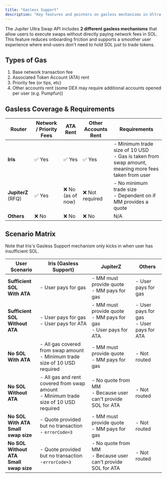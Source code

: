 ```yaml
---
title: "Gasless Support"
description: "Key features and pointers on gasless mechanisms in Ultra Swap API."
---
```


The Jupiter Ultra Swap API includes **2 different gasless mechanisms** that allow users to execute swaps without directly paying network fees in SOL. This feature reduces onboarding friction and supports a smoother user experience where end-users don't need to hold SOL just to trade tokens.

## Types of Gas

1. Base network transaction fee
2. Associated Token Account (ATA) rent
3. Priority fee (or tips, etc)
4. Other accounts rent (some DEX may require additional accounts opened per user (e.g. Pumpfun))

## Gasless Coverage & Requirements

| Router | Network / Priority Fees | ATA Rent | Other Accounts Rent | Requirements |
| --- | --- | --- | --- | --- |
| **Iris** | ✅ Yes | ✅ Yes | ✅ Yes | - Minimum trade size of 10 USD<br/>- Gas is taken from swap amount, meaning more fees taken from user |
| **JupiterZ** (RFQ) | ✅ Yes | ❌ No (as of now) | ❌ Not required | - No minimum trade size<br/>- Dependent on if MM provides a quote |
| **Others** | ❌ No | ❌ No | ❌ No | N/A |

## Scenario Matrix

<Warning>
Note that Iris's Gasless Support mechanism only kicks in when user has insufficient SOL.
</Warning>

| User Scenario | Iris (Gasless Support) | JupiterZ | Others |
| --- | --- | --- | --- |
| **Sufficient SOL<br/>With ATA** | - User pays for gas | - MM must provide quote<br/>- MM pays for gas | - User pays for gas |
| **Sufficient SOL<br/>Without ATA** | - User pays for gas<br/>- User pays for ATA | - MM must provide quote<br/>- MM pays for gas<br/>- User pays for ATA | - User pays for gas<br/>- User pays for ATA |
| **No SOL<br/>With ATA** | - All gas covered from swap amount<br/>- Minimum trade size of 10 USD required | - MM must provide quote<br/>- MM pays for gas | - Not routed |
| **No SOL<br/>Without ATA** | - All gas and rent covered from swap amount<br/>- Minimum trade size of 10 USD required | - No quote from MM<br/>- Because user can't provide SOL for ATA | - Not routed |
| **No SOL<br/>With ATA<br/>Small swap size** | - Quote provided but no transaction<br/>- `errorCode=3` | - MM must provide quote<br/>- MM pays for gas | - Not routed |
| **No SOL<br/>Without ATA<br/>Small swap size** | - Quote provided but no transaction<br/>-`errorCode=3` | - No quote from MM<br/>- Because user can't provide SOL for ATA | - Not routed |
